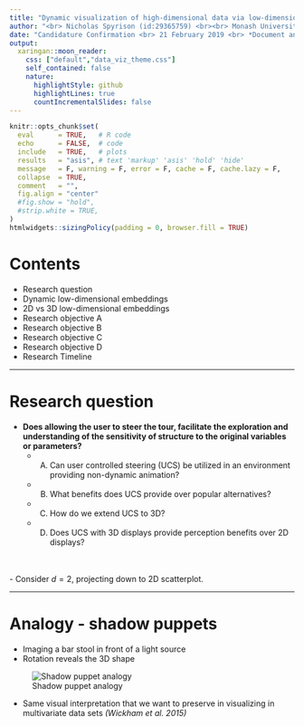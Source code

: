 ```yaml
---
title: "Dynamic visualization of high-dimensional data via low-dimension projections and sectioning across 2D and 3D display devices"
author: "<br> Nicholas Spyrison (id:29365759) <br><br> Monash University, Faculty of Information Technology <br><br> "
date: "Candidature Confirmation <br> 21 February 2019 <br> *Document and slides -- [github.com/nspyrison/Confirmation](https://github.com/nspyrison/Confirmation)*"
output:
  xaringan::moon_reader:
    css: ["default","data_viz_theme.css"]
    self_contained: false
    nature:
      highlightStyle: github
      highlightLines: true
      countIncrementalSlides: false
---
```


```r
knitr::opts_chunk$set(
  eval      = TRUE,   # R code 
  echo      = FALSE,  # code
  include   = TRUE,   # plots
  results   = "asis", # text 'markup' 'asis' 'hold' 'hide'
  message   = F, warning = F, error = F, cache = F, cache.lazy = F,
  collapse  = TRUE,
  comment   = "",
  fig.align = "center"
  #fig.show = "hold",
  #strip.white = TRUE,
)
htmlwidgets::sizingPolicy(padding = 0, browser.fill = TRUE)
```

# Contents

- Research question
- Dynamic low-dimensional embeddings
- 2D vs 3D low-dimensional embeddings
- Research objective A
- Research objective B
- Research objective C
- Research objective D
- Research Timeline


---

# Research question

- **Does allowing the user to steer the tour, facilitate the exploration and understanding
of the sensitivity of structure to the original variables or parameters?**
    - A) Can user controlled steering (UCS) be utilized in an environment providing non-dynamic animation?
    - B) What benefits does UCS provide over popular alternatives?
    - C) How do we extend UCS to 3D?
    - D) Does UCS with 3D displays provide perception benefits over 2D displays?

<br><br>
- Consider $d = 2$, projecting down to 2D scatterplot.

---

# Analogy - shadow puppets

- Imaging a bar stool in front of a light source
- Rotation reveals the 3D shape

![Shadow puppet analogy](./xConfirmation_pres/images/shadow_puppet.png)

- Same visual interpretation that we want to preserve in visualizing in multivariate data sets *(Wickham et al. 2015)*

<!-- --- -->

<!-- # Touring typology -->

<!-- - Manual choice - **"manual tour"** selecting a variable and manipulation *(Cook & Buja 1997)* -->
<!--     - R implementation via the package `spinifex`, available on [github](https://github.com/nspyrison/spinifex) -->
<!--     `devtools::install_github("nspyrison/spinifex")` -->

<!-- <br> -->
<!-- Already implemented in R package `tourr`*(Wickham et al. 2011)*, available on CRAN:  -->

<!-- - Random choice - "grand tour" random forest walk in $p$-space *(Asimov 1985)* -->
<!-- - Precomputed choice - *eg.* "little tour" step through increments of all variables in order *(McDonald 1982)* -->
<!-- - Data driven - "guided tour" stochastic gradient descent on objective function *(Hurley & Buja 1990)* -->

<!-- <br> -->
<!-- For more detail see *Buja et al. 2005* -->

<!-- --- -->

<!-- # Manual tours (1/3) -->

<!-- As described in *Cook & Buja 1997*: -->

<!-- - Data, $x_{[n,~p]}$ -->
<!--     - $n$ is observations -->
<!--     - $p$ is numeric variables (dimensions) -->
<!--     - For ease of computation, we'll set this aside -->
<!-- - Basis, $b_{[p,~d]}$, an orthonormal matrix, the linear combinations of $p$ dimensions down to $d$-dimensional space. Essentially the orientation of the data and how it maps to $d$ dimensions -->
<!-- - We need to add a dimension in order to rotate the basis outside of the $d$-plane -->
<!--     - Choose a manipulation variable, $k$ -->
<!--     - $e_{[p,~1]}$, be a zero column vector with the $k$-th element set to 1 -->
<!--     - manipulation space, $m_{[p,~d+1]} = orthonormalize(b||e)$ -->

<!-- --- -->

<!-- # Manual tours (2/3) -->

<!-- - Let rotation matrix, $r_{[d+1,~d+1]}(\theta,~\phi)$, where -->
<!--     - $\theta$ is the angle(s) of rotation within the basis plane -->
<!--     - $\phi$ is the angle of rotation out of the basis plane -->
<!-- - Rotate manipulation space $rm_{[p,~d+1]} = m_{[p,~d+1]} * r_{[d+1,~d+1]}$ be a rotated manipulation space -->
<!--     - The first $d$ dimensions of $rm$ is the map to our lower dimensional embedding (shadow) -->
<!-- - Project our data $p_{[n,~d+1]} = x_{[n,~p]} * rm_{[p,~d+1]}$ -->

<!-- --- -->

<!-- # Manual tours (3/3) -->

<!-- - One frame, projecting $p$-dim data into $d$-space -->
<!-- - Rinse and repeat making small changes to $\phi$, we create an animation as we control the contribution of selected variable -->

<!-- ### Example -- Wine data -->

<!-- 178 observations of 13 numeric variables, and type of grape (3 levels) -->

<!-- ```{r echo=TRUE} -->
<!-- library(spinifex) -->
<!-- data(wine) -->
<!-- wine_std <- tourr::rescale(wine[, -1]) # without type of grape -->
<!-- rb <- basis_random(n = ncol(wine_std)) -->

<!-- mySlideshow <- play_manual_tour(data = wine_std, basis = rb, manip_var = 1,  -->
<!--                                 cat_var = wine$Type, axes = "bottomleft") -->
<!-- ``` -->

<!-- --- -->

<!-- # Manual tour example -->

<!-- ```{r, fig.hight = 5, fig.width = 8, fig.align='center'} -->
<!-- #out.width = "80%", -->
<!-- play_manual_tour(data = wine_std, basis = rb, manip_var = 1,  -->
<!--                                 cat_var = wine$Type, axes = "bottomleft") -->
<!-- ``` -->

<!-- --- -->

<!-- # Going further -->

<!-- - Bring touring to VR -->
<!-- - Experimental study between 2D and 3D displays -->

<!-- ```{r, results="hold", out.width = "80%"} -->
<!-- knitr::include_graphics("./images/tourr2vr.PNG") -->
<!-- ``` -->

<!-- --- -->

<!-- # References (1/2) -->

<!-- In order of appearance: -->

<!-- - Wickham, H., Cook, D., & Hofmann, H. (2015). Visualizing statistical models: Removing the blindfold: Visualizing Statistical Models. Statistical Analysis and Data Mining: The ASA Data Science Journal, 8(4), 203-225. https://doi.org/10.1002/sam.11271 -->
<!-- - Buja, A., Cook, D., Asimov, D., & Hurley, C. (2005). Computational Methods for High-Dimensional Rotations in Data Visualization. In Handbook of Statistics (Vol. 24, pp. 391-413). Elsevier. https://doi.org/10.1016/S0169-7161(04)24014-7 -->
<!-- - Asimov, D. (1985). The grand tour: a tool for viewing multidimensional data. SIAM Journal on Scientific and Statistical Computing, 6(1), 128-143. -->
<!-- - McDonald, J. A. (1982). INTERACTIVE GRAPHICS FOR DATA ANALYSIS. -->

<!-- --- -->

<!-- # References (2/2) -->

<!-- - Hurley, C., & Buja, A. (1990). Analyzing High-Dimensional Data with Motion Graphics. SIAM Journal on Scientific and Statistical Computing, 11(6), 1193-1211. https://doi.org/10.1137/0911068 -->
<!-- - Cook, D., & Buja, A. (1997). Manual Controls for High-Dimensional Data Projections. Journal of Computational and Graphical Statistics, 6(4), 464-480. https://doi.org/10.2307/1390747 -->
<!-- - Wickham, H., Cook, D., Hofmann, H., & Buja, A. (2011). tourr???: An R Package for Exploring Multivariate Data with Projections. Journal of Statistical Software, 40(2). https://doi.org/10.18637/jss.v040.i02 -->
<!-- - R Core Team (2018). R: A language and environment for statistical -->
<!--   computing. R Foundation for Statistical Computing, Vienna, Austria. URL -->
<!--   https://www.R-project.org/. -->

<!-- --- -->

<!-- # Appendix (1/2) -->

<!-- `tourr::animate_groupxy()` -->

<!-- ```{r, results="hold", out.width = "50%"} -->
<!-- knitr::include_graphics("./images/FleaHolesTour_groupxy.gif") -->
<!-- ``` -->

<!-- available on github: `devtools::install_github("nspyrion/tourr")` -->

<!-- --- -->

<!-- # Appendix (2/2) -->

<!-- `tourr::animate_density2d()` -->

<!-- ```{r, results="hold", out.width = "50%"} -->
<!-- knitr::include_graphics("./images/FleaHolesTour_density2d.gif") -->
<!-- ``` -->

<!-- available on github: `devtools::install_github("nspyrion/tourr")` -->
